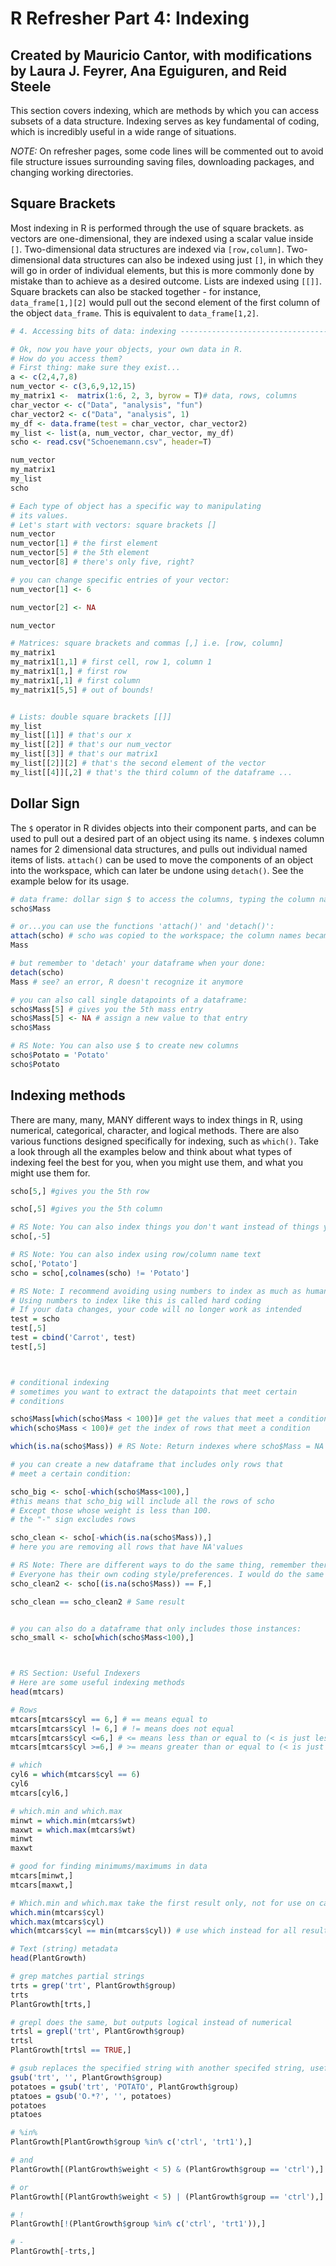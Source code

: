 # R Refresher Part 4: Indexing

## Created by Mauricio Cantor, with modifications by Laura J. Feyrer, Ana Eguiguren, and Reid Steele

This section covers indexing, which are methods by which you can access subsets of a data structure. Indexing serves as key fundamental of coding, which is incredibly useful in a wide range of situations.

*NOTE:* On refresher pages, some code lines will be commented out to avoid file structure issues surrounding saving files, downloading packages, and changing working directories.

## Square Brackets

Most indexing in R is performed through the use of square brackets. as vectors are one-dimensional, they are indexed using a scalar value inside `[]`. Two-dimensional data structures are indexed via `[row,column]`. Two-dimensional data structures can also be indexed using just `[]`, in which they will go in order of individual elements, but this is more commonly done by mistake than to achieve as a desired outcome. Lists are indexed using `[[]]`. Square brackets can also be stacked together - for instance, `data_frame[1,][2]` would pull out the second element of the first column of the object `data_frame`. This is equivalent to `data_frame[1,2]`.

```r
# 4. Accessing bits of data: indexing ------------------------------------------

# Ok, now you have your objects, your own data in R.
# How do you access them?
# First thing: make sure they exist...
a <- c(2,4,7,8)
num_vector <- c(3,6,9,12,15)
my_matrix1 <-  matrix(1:6, 2, 3, byrow = T)# data, rows, columns
char_vector <- c("Data", "analysis", "fun")
char_vector2 <- c("Data", "analysis", 1)
my_df <- data.frame(test = char_vector, char_vector2)
my_list <- list(a, num_vector, char_vector, my_df)
scho <- read.csv("Schoenemann.csv", header=T)

num_vector
my_matrix1
my_list
scho

# Each type of object has a specific way to manipulating 
# its values.
# Let's start with vectors: square brackets []
num_vector
num_vector[1] # the first element
num_vector[5] # the 5th element
num_vector[8] # there's only five, right?

# you can change specific entries of your vector:
num_vector[1] <- 6

num_vector[2] <- NA 

num_vector

# Matrices: square brackets and commas [,] i.e. [row, column]
my_matrix1
my_matrix1[1,1] # first cell, row 1, column 1
my_matrix1[1,] # first row
my_matrix1[,1] # first column
my_matrix1[5,5] # out of bounds!


# Lists: double square brackets [[]]
my_list
my_list[[1]] # that's our x
my_list[[2]] # that's our num_vector
my_list[[3]] # that's our matrix1
my_list[[2]][2] # that's the second element of the vector
my_list[[4]][,2] # that's the third column of the dataframe ...

```

## Dollar Sign

The `$` operator in R divides objects into their component parts, and can be used to pull out a desired part of an object using its name. `$` indexes column names for 2 dimensional data structures, and pulls out individual named items of lists. `attach()` can be used to move the components of an object into the workspace, which can later be undone using `detach()`. See the example below for its usage.

```r
# data frame: dollar sign $ to access the columns, typing the column names
scho$Mass

# or...you can use the functions 'attach()' and 'detach()':
attach(scho) # scho was copied to the workspace; the column names became objects and we can simply access them by typing their names
Mass

# but remember to 'detach' your dataframe when your done:
detach(scho)
Mass # see? an error, R doesn't recognize it anymore

# you can also call single datapoints of a dataframe:
scho$Mass[5] # gives you the 5th mass entry
scho$Mass[5] <- NA # assign a new value to that entry
scho$Mass

# RS Note: You can also use $ to create new columns
scho$Potato = 'Potato'
scho$Potato

```

## Indexing methods

There are many, many, MANY different ways to index things in R, using numerical, categorical, character, and logical methods. There are also various functions designed specifically for indexing, such as `which()`. Take a look through all the examples below and think about what types of indexing feel the best for you, when you might use them, and what you might use them for.

```r
scho[5,] #gives you the 5th row

scho[,5] #gives you the 5th column

# RS Note: You can also index things you don't want instead of things you do want using != and -
scho[,-5]

# RS Note: You can also index using row/column name text
scho[,'Potato']
scho = scho[,colnames(scho) != 'Potato']

# RS Note: I recommend avoiding using numbers to index as much as humanly possible
# Using numbers to index like this is called hard coding
# If your data changes, your code will no longer work as intended
test = scho
test[,5]
test = cbind('Carrot', test)
test[,5]



# conditional indexing
# sometimes you want to extract the datapoints that meet certain
# conditions

scho$Mass[which(scho$Mass < 100)]# get the values that meet a condition
which(scho$Mass < 100)# get the index of rows that meet a condition

which(is.na(scho$Mass)) # RS Note: Return indexes where scho$Mass = NA

# you can create a new dataframe that includes only rows that
# meet a certain condition:

scho_big <- scho[-which(scho$Mass<100),]
#this means that scho_big will include all the rows of scho
# Except those whose weight is less than 100. 
# the "-" sign excludes rows

scho_clean <- scho[-which(is.na(scho$Mass)),]
# here you are removing all rows that have NA'values

# RS Note: There are different ways to do the same thing, remember there are no wrong answers!
# Everyone has their own coding style/preferences. I would do the same thing like this:
scho_clean2 <- scho[(is.na(scho$Mass)) == F,]

scho_clean == scho_clean2 # Same result


# you can also do a dataframe that only includes those instances:
scho_small <- scho[which(scho$Mass<100),]



# RS Section: Useful Indexers
# Here are some useful indexing methods
head(mtcars)

# Rows
mtcars[mtcars$cyl == 6,] # == means equal to
mtcars[mtcars$cyl != 6,] # != means does not equal
mtcars[mtcars$cyl <=6,] # <= means less than or equal to (< is just less than)
mtcars[mtcars$cyl >=6,] # >= means greater than or equal to (< is just greater than)

# which
cyl6 = which(mtcars$cyl == 6)
cyl6
mtcars[cyl6,]

# which.min and which.max
minwt = which.min(mtcars$wt) 
maxwt = which.max(mtcars$wt)
minwt
maxwt

# good for finding minimums/maximums in data
mtcars[minwt,]
mtcars[maxwt,]

# Which.min and which.max take the first result only, not for use on categorical data
which.min(mtcars$cyl) 
which.max(mtcars$cyl)
which(mtcars$cyl == min(mtcars$cyl)) # use which instead for all results for categorical data

# Text (string) metadata
head(PlantGrowth)

# grep matches partial strings
trts = grep('trt', PlantGrowth$group)
trts
PlantGrowth[trts,]

# grepl does the same, but outputs logical instead of numerical
trtsl = grepl('trt', PlantGrowth$group)
trtsl
PlantGrowth[trtsl == TRUE,]

# gsub replaces the specified string with another specifed string, useful for removing things
gsub('trt', '', PlantGrowth$group)
potatoes = gsub('trt', 'POTATO', PlantGrowth$group)
ptatoes = gsub('O.*?', '', potatoes)
potatoes
ptatoes

# %in%
PlantGrowth[PlantGrowth$group %in% c('ctrl', 'trt1'),]

# and
PlantGrowth[(PlantGrowth$weight < 5) & (PlantGrowth$group == 'ctrl'),]

# or
PlantGrowth[(PlantGrowth$weight < 5) | (PlantGrowth$group == 'ctrl'),]

# !
PlantGrowth[!(PlantGrowth$group %in% c('ctrl', 'trt1')),]

# -
PlantGrowth[-trts,]
```
